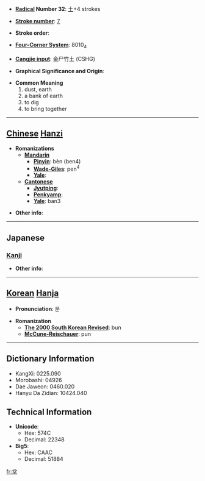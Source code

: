 * '''[[Wiktionary:Chinese radical index| Radical]] Number 32''': [[Wiktionary:Chinese radical index 土|土]]+4 strokes

* '''[[Wiktionary:Chinese total strokes index|Stroke number]]''': [[Wiktionary:Chinese total strokes index 7|7]]

* '''Stroke order''': 

* '''[[Wiktionary:Chinese four corner index|Four-Corner System]]''': 8010<sub>4</sub>

* '''[[Wiktionary:Chinese Cangjie index|Cangjie input]]''': 金尸竹土 (CSHG)

* '''Graphical Significance and Origin''': 

* '''Common Meaning'''
*#dust, earth
*# a bank of earth
*# to dig
*# to bring together


----

== [[Chinese]] [[Hanzi]] ==

* '''Romanizations'''
** '''[[Mandarin]]'''
*** '''[[Pinyin]]''': bèn (ben4)
*** '''[[Wade-Giles]]''': pen<sup>4</sup>
*** '''[[Yale]]''': 
** '''[[Cantonese]]'''
*** '''[[Jyutping]]''':
*** '''[[Penkyamp]]''': 
*** '''[[Yale]]''': ban3

* '''Other info''': 

----

==Japanese==
===[[Kanji]]===
{{kanji|on readings=[[ほん]] (hon), [[ぼん]] (bon), [[ふん]] (fun)|kun readings=[[ちり]] (chiri), [[ならぶ]] (narabu), [[あつまる]] (atsumaru), [[わくさま]] (wakusama)}}

* '''Other info''':  

----

== [[Korean]] [[Hanja]] ==

* '''Pronunciation''': 분

* '''Romanization'''
** '''[[The 2000 South Korean Revised Romanization|The 2000 South Korean Revised]]''': bun
** '''[[McCune-Reischauer]]''': pun

----

== Dictionary Information ==

* KangXi: 0225.090
* Morobashi: 04926
* Dae Jaweon: 0460.020
* Hanyu Da Zidian: 10424.040

== Technical Information ==

* '''Unicode''':
** Hex: 574C
** Decimal: 22348
* '''Big5''':
** Hex: CAAC
** Decimal: 51884

[[fr:坌]]